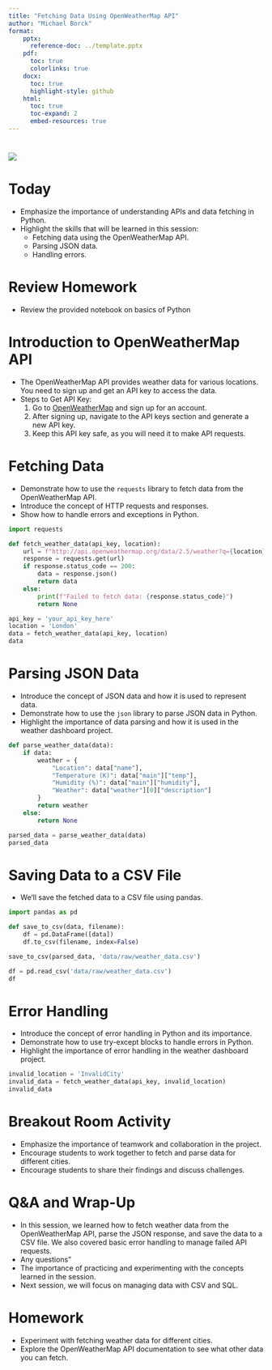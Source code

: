 ```yaml
---
title: "Fetching Data Using OpenWeatherMap API"
author: "Michael Borck"
format:
    pptx:
      reference-doc: ../template.pptx
    pdf:
      toc: true
      colorlinks: true
    docx:
      toc: true
      highlight-style: github
    html:
      toc: true
      toc-expand: 2
      embed-resources: true
---
```


# 
![](../images/curtin-copy-right.png)


# Today
- Emphasize the importance of understanding APIs and data fetching in Python.
- Highlight the skills that will be learned in this session:
  - Fetching data using the OpenWeatherMap API.
  - Parsing JSON data.
  - Handling errors.

# Review Homework
- Review the provided notebook on basics of Python

# Introduction to OpenWeatherMap API
- The OpenWeatherMap API provides weather data for various locations. You need to sign up and get an API key to access the data.
- Steps to Get API Key:
  1. Go to [OpenWeatherMap](https://home.openweathermap.org/users/sign_up) and sign up for an account.
  2. After signing up, navigate to the API keys section and generate a new API key.
  3. Keep this API key safe, as you will need it to make API requests.


# Fetching Data
- Demonstrate how to use the `requests` library to fetch data from the OpenWeatherMap API.
- Introduce the concept of HTTP requests and responses.
- Show how to handle errors and exceptions in Python.

```python
import requests

def fetch_weather_data(api_key, location):
    url = f"http://api.openweathermap.org/data/2.5/weather?q={location}&appid={api_key}"
    response = requests.get(url)
    if response.status_code == 200:
        data = response.json()
        return data
    else:
        print(f"Failed to fetch data: {response.status_code}")
        return None
```

```python
api_key = 'your_api_key_here'
location = 'London'
data = fetch_weather_data(api_key, location)
data
```

# Parsing JSON Data
- Introduce the concept of JSON data and how it is used to represent data.
- Demonstrate how to use the `json` library to parse JSON data in Python.
- Highlight the importance of data parsing and how it is used in the weather dashboard project.

```python
def parse_weather_data(data):
    if data:
        weather = {
            "Location": data["name"],
            "Temperature (K)": data["main"]["temp"],
            "Humidity (%)": data["main"]["humidity"],
            "Weather": data["weather"][0]["description"]
        }
        return weather
    else:
        return None

parsed_data = parse_weather_data(data)
parsed_data
```

# Saving Data to a CSV File
- We'll save the fetched data to a CSV file using pandas.

```python
import pandas as pd

def save_to_csv(data, filename):
    df = pd.DataFrame([data])
    df.to_csv(filename, index=False)

save_to_csv(parsed_data, 'data/raw/weather_data.csv')
```

```python
df = pd.read_csv('data/raw/weather_data.csv')
df
```


# Error Handling
- Introduce the concept of error handling in Python and its importance.
- Demonstrate how to use try-except blocks to handle errors in Python.
- Highlight the importance of error handling in the weather dashboard project.

```python
invalid_location = 'InvalidCity'
invalid_data = fetch_weather_data(api_key, invalid_location)
invalid_data
```

# Breakout Room Activity
- Emphasize the importance of teamwork and collaboration in the project.
- Encourage students to work together to fetch and parse data for different cities.
- Encourage students to share their findings and discuss challenges.

# Q&A and Wrap-Up
- In this session, we learned how to fetch weather data from the OpenWeatherMap API, parse the JSON response, and save the data to a CSV file. We also covered basic error handling to manage failed API requests.
- Any questions"
- The importance of practicing and experimenting with the concepts learned in the session.
- Next session, we will focus on managing data with CSV and SQL.

# Homework
- Experiment with fetching weather data for different cities.
- Explore the OpenWeatherMap API documentation to see what other data you can fetch.
